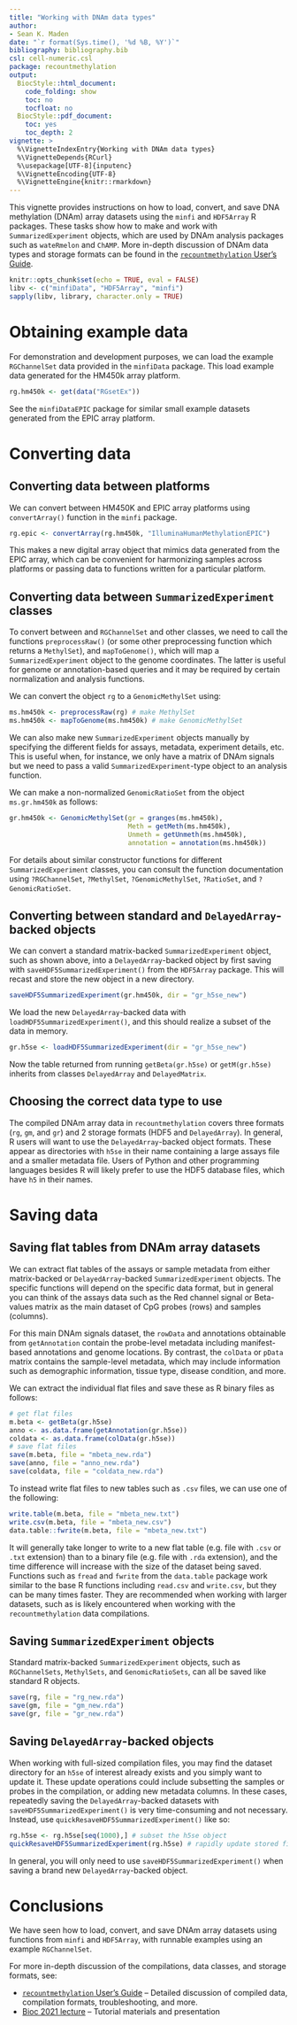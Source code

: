 ---
title: "Working with DNAm data types"
author:
- Sean K. Maden
date: "`r format(Sys.time(), '%d %B, %Y')`"
bibliography: bibliography.bib
csl: cell-numeric.csl
package: recountmethylation
output:
  BiocStyle::html_document:
    code_folding: show
    toc: no
    tocfloat: no
  BiocStyle::pdf_document: 
    toc: yes
    toc_depth: 2
vignette: > 
  %\VignetteIndexEntry{Working with DNAm data types}
  %\VignetteDepends{RCurl}
  %\usepackage[UTF-8]{inputenc} 
  %\VignetteEncoding{UTF-8}
  %\VignetteEngine{knitr::rmarkdown}
---

This vignette provides instructions on how to load, convert, and save DNA 
methylation (DNAm) array datasets using the `minfi` and `HDF5Array` R packages. 
These tasks show how to make and work with `SummarizedExperiment` objects, which 
are used by DNAm analysis packages such as `wateRmelon` and `ChAMP`. More in-depth 
discussion of DNAm data types and storage formats can be found in the 
[`recountmethylation` User's Guide](https://bioconductor.org/packages/release/bioc/vignettes/recountmethylation/inst/doc/recountmethylation_users_guide.html).

```{r setup, include=FALSE}
knitr::opts_chunk$set(echo = TRUE, eval = FALSE)
libv <- c("minfiData", "HDF5Array", "minfi")
sapply(libv, library, character.only = TRUE)
```

# Obtaining example data

For demonstration and development purposes, we can load the example `RGChannelSet` 
data provided in the `minfiData` package. This load example data generated for 
the HM450k array platform.

```{r}
rg.hm450k <- get(data("RGsetEx"))
```

See the `minfiDataEPIC` package for similar small example datasets generated 
from the EPIC array platform.

# Converting data

## Converting data between platforms

We can convert between HM450K and EPIC array platforms using `convertArray()` function
in the `minfi` package.

```{r}
rg.epic <- convertArray(rg.hm450k, "IlluminaHumanMethylationEPIC")
```

This makes a new digital array object that mimics data
generated from the EPIC array, which can be convenient for harmonizing samples
across platforms or passing data to functions written for a particular platform.

## Converting data between `SummarizedExperiment` classes

To convert between and `RGChannelSet` and other classes, we need to call the 
functions `preprocessRaw()` (or some other preprocessing function which returns
a `MethylSet`), and `mapToGenome()`, which will map a `SummarizedExperiment` 
object to the genome coordinates. The latter is useful for genome or annotation-based queries and it may be required by certain normalization and analysis functions.

We can convert the object `rg` to a `GenomicMethylSet` using:

```{r}
ms.hm450k <- preprocessRaw(rg) # make MethylSet
ms.hm450k <- mapToGenome(ms.hm450k) # make GenomicMethylSet 
```

We can also make new `SummarizedExperiment` objects manually by specifying the
different fields for assays, metadata, experiment details, etc. This is useful
when, for instance, we only have a matrix of DNAm signals but we need to pass
a valid `SummarizedExperiment`-type object to an analysis function.

We can make a non-normalized `GenomicRatioSet` from the object `ms.gr.hm450k` as 
follows:

```{r}
gr.hm450k <- GenomicMethylSet(gr = granges(ms.hm450k),
                              Meth = getMeth(ms.hm450k),
                              Unmeth = getUnmeth(ms.hm450k),
                              annotation = annotation(ms.hm450k))
```

For details about similar constructor functions for different `SummarizedExperiment`
classes, you can consult the function documentation using `?RGChannelSet`,
`?MethylSet`, `?GenomicMethylSet`, `?RatioSet`, and `?GenomicRatioSet`.

## Converting between standard and `DelayedArray`-backed objects

We can convert a standard matrix-backed `SummarizedExperiment` object, such as 
shown above, into a `DelayedArray`-backed object by first saving with `saveHDF5SummarizedExperiment()`
from the `HDF5Array` package. This will recast and store the new object in a new directory.

```{r}
saveHDF5SummarizedExperiment(gr.hm450k, dir = "gr_h5se_new")
```

We load the new `DelayedArray`-backed data with `loadHDF5SummarizedExperiment()`,
and this should realize a subset of the data in memory.

```{r}
gr.h5se <- loadHDF5SummarizedExperiment(dir = "gr_h5se_new")
```

Now the table returned from running `getBeta(gr.h5se)` or `getM(gr.h5se)` inherits 
from classes `DelayedArray` and `DelayedMatrix`.

## Choosing the correct data type to use

The compiled DNAm array data in `recountmethylation` covers three formats (`rg`, 
`gm`, and `gr`) and 2 storage formats (HDF5 and `DelayedArray`). In general, R 
users will want to use the `DelayedArray`-backed object formats. These appear as
directories with `h5se` in their name containing a large assays file and a smaller
metadata file. Users of Python and other programming languages besides R will 
likely prefer to use the HDF5 database files, which have `h5` in their names.

# Saving data

## Saving flat tables from DNAm array datasets

We can extract flat tables of the assays or sample metadata from either matrix-backed
or `DelayedArray`-backed `SummarizedExperiment` objects. The specific functions 
will depend on the specific data format, but in general you can think of the 
assays data such as the Red channel signal or Beta-values matrix as the main
dataset of CpG probes (rows) and samples (columns). 

For this main DNAm signals dataset, the `rowData` and annotations obtainable from
`getAnnotation` contain the probe-level metadata including manifest-based annotations
and genome locations. By contrast, the `colData` or `pData` matrix contains the 
sample-level metadata, which may include information such as demographic information, 
tissue type, disease condition, and more.

We can extract the individual flat files and save these as R binary files as follows:

```{r, eval = FALSE}
# get flat files
m.beta <- getBeta(gr.h5se)
anno <- as.data.frame(getAnnotation(gr.h5se))
coldata <- as.data.frame(colData(gr.h5se))
# save flat files
save(m.beta, file = "mbeta_new.rda")
save(anno, file = "anno_new.rda")
save(coldata, file = "coldata_new.rda")
```

To instead write flat files to new tables such as `.csv` files, we can use one of
the following:

```{r, eval = FALSE}
write.table(m.beta, file = "mbeta_new.txt")
write.csv(m.beta, file = "mbeta_new.csv")
data.table::fwrite(m.beta, file = "mbeta_new.txt")
```

It will generally take longer to write to a new flat table (e.g. file with `.csv` 
or `.txt` extension) than to a binary file (e.g. file with `.rda` extension), and 
the time difference will increase with the size of the dataset being saved. Functions 
such as `fread` and `fwrite` from the `data.table` package work similar to the base 
R functions including `read.csv` and `write.csv`, but they can be many times faster. 
They are recommended when working with larger datasets, such as is likely encountered 
when working with the `recountmethylation` data compilations.

## Saving `SummarizedExperiment` objects

Standard matrix-backed `SummarizedExperiment` objects, such as `RGChannelSets`, 
`MethylSets`, and `GenomicRatioSets`, can all be saved like standard R objects.

```{r, eval = FALSE}
save(rg, file = "rg_new.rda")
save(gm, file = "gm_new.rda")
save(gr, file = "gr_new.rda")
```

## Saving `DelayedArray`-backed objects

When working with full-sized compilation files, you may find the dataset directory 
for an `h5se` of interest already exists and you simply want to update it. These
update operations could include subsetting the samples or probes in the compilation,
or adding new metadata columns. In these cases, repeatedly saving the 
`DelayedArray`-backed datasets with `saveHDF5SummarizedExperiment()` is very 
time-consuming and not necessary. Instead, use `quickResaveHDF5SummarizedExperiment()` 
like so:

```{r}
rg.h5se <- rg.h5se[seq(1000),] # subset the h5se object
quickResaveHDF5SummarizedExperiment(rg.h5se) # rapidly update stored file
```

In general, you will only need to use `saveHDF5SummarizedExperiment()` when saving 
a brand new `DelayedArray`-backed object.

# Conclusions

We have seen how to load, convert, and save DNAm array datasets using functions
from `minfi` and `HDF5Array`, with runnable examples using an example `RGChannelSet`.

For more in-depth discussion of the compilations, data classes, and storage formats, see: 

* [`recountmethylation` User's Guide](https://bioconductor.org/packages/release/bioc/vignettes/recountmethylation/inst/doc/recountmethylation_users_guide.html) -- Detailed discussion of compiled data,
compilation formats, troubleshooting, and more.
* [Bioc 2021 lecture](https://github.com/metamaden/recountmethylation_bioc2021) -- Tutorial materials and presentation
